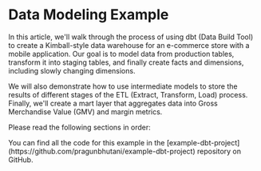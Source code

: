 

# Data Modeling Example

In this article, we'll walk through the process of using dbt (Data Build Tool) to create a
Kimball-style data warehouse for an e-commerce store with a mobile application.
Our goal is to model data from production tables, transform it into staging tables, and finally
create facts and dimensions, including slowly changing dimensions.

We will also demonstrate how to use intermediate models to store the results of different stages of the
ETL (Extract, Transform, Load) process.
Finally, we'll create a mart layer that aggregates data into Gross Merchandise Value (GMV) and margin metrics.

Please read the following sections in order:

<TableOfContents contents={contents} />

<InformationBox type="info">
  You can find all the code for this example in the
  [example-dbt-project](https://github.com/pragunbhutani/example-dbt-project)
  repository on GitHub.
</InformationBox>
